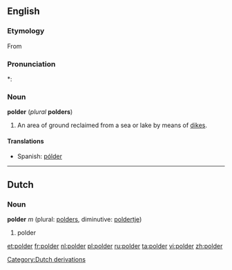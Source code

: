 ==English==

===Etymology===
From {{etyl|nl}}

===Pronunciation===
*: {{rhymes|əʊldə(r)}}

===Noun===
'''polder''' (''plural'' '''polders''')

# An area of ground reclaimed from a sea or lake by means of [[dike]]s.

====Translations====
{{top}}
{{mid}}
* Spanish: [[pólder]] {{m}}
{{bottom}}

----

==Dutch==

===Noun===
'''polder''' ''m'' (plural: [[polders]], diminutive: [[poldertje]])

# polder

[[Category:Dutch derivations]]

[[et:polder]]
[[fr:polder]]
[[nl:polder]]
[[pl:polder]]
[[ru:polder]]
[[ta:polder]]
[[vi:polder]]
[[zh:polder]]